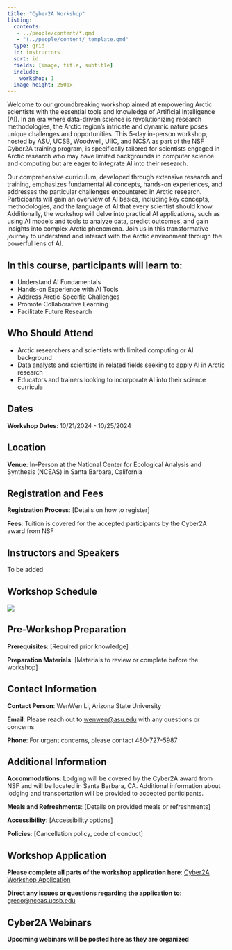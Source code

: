 ```yaml
---
title: "Cyber2A Workshop"
listing:
  contents:
   - ../people/content/*.qmd
   - "!../people/content/_template.qmd"
  type: grid 
  id: instructors
  sort: id
  fields: [image, title, subtitle]
  include:
    workshop: 1
  image-height: 250px
---
```


Welcome to our groundbreaking workshop aimed at empowering Arctic scientists with the essential tools and knowledge of Artificial Intelligence (AI). In an era where data-driven science is revolutionizing research methodologies, the Arctic region's intricate and dynamic nature poses unique challenges and opportunities. This 5-day in-person workshop, hosted by ASU, UCSB, Woodwell, UIIC, and NCSA as part of the NSF Cyber2A training program, is specifically tailored for scientists engaged in Arctic research who may have limited backgrounds in computer science and computing but are eager to integrate AI into their research.

Our comprehensive curriculum, developed through extensive research and training, emphasizes fundamental AI concepts, hands-on experiences, and addresses the particular challenges encountered in Arctic research. Participants will gain an overview of AI basics, including key concepts, methodologies, and the language of AI that every scientist should know. Additionally, the workshop will delve into practical AI applications, such as using AI models and tools to analyze data, predict outcomes, and gain insights into complex Arctic phenomena. Join us in this transformative journey to understand and interact with the Arctic environment through the powerful lens of AI.

## In this course, participants will learn to:

- Understand AI Fundamentals
- Hands-on Experience with AI Tools
- Address Arctic-Specific Challenges
- Promote Collaborative Learning
- Facilitate Future Research

## Who Should Attend

- Arctic researchers and scientists with limited computing or AI background
- Data analysts and scientists in related fields seeking to apply AI in Arctic research
- Educators and trainers looking to incorporate AI into their science curricula

## Dates

**Workshop Dates**: 10/21/2024 - 10/25/2024

## Location

**Venue**: In-Person at the National Center for Ecological Analysis and Synthesis (NCEAS) in Santa Barbara, California

## Registration and Fees

**Registration Process**: [Details on how to register]

**Fees**: Tuition is covered for the accepted participants by the Cyber2A award from NSF

## Instructors and Speakers

To be added

:::{#instructors}
:::

## Workshop Schedule

![](Cyber2AScheduleDraft.PNG)

## Pre-Workshop Preparation

**Prerequisites**: [Required prior knowledge]

**Preparation Materials**: [Materials to review or complete before the workshop]

## Contact Information

**Contact Person**: WenWen Li, Arizona State University

**Email**: Please reach out to [wenwen@asu.edu](mailto:wenwen@asu.edu) with any questions or concerns

**Phone**: For urgent concerns, please contact 480-727-5987

## Additional Information

**Accommodations**: Lodging will be covered by the Cyber2A award from NSF and will be located in Santa Barbara, CA. Additional information about lodging and transportation will be provided to accepted participants.

**Meals and Refreshments**: [Details on provided meals or refreshments]

**Accessibility**: [Accessibility options]

**Policies**: [Cancellation policy, code of conduct]

## Workshop Application

**Please complete all parts of the workshop application here**: [Cyber2A Workshop Application](https://forms.gle/BbPMen1KCCAmgham7)

**Direct any issues or questions regarding the application to**: [greco@nceas.ucsb.edu](mailto:greco@nceas.ucsb.edu)

## Cyber2A Webinars

**Upcoming webinars will be posted here as they are organized**

